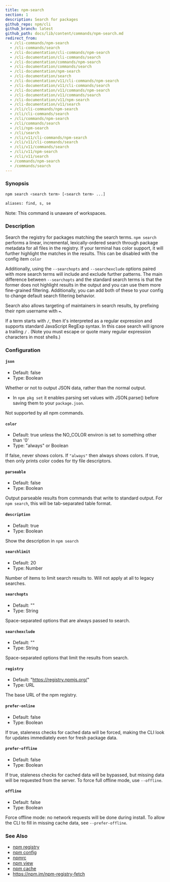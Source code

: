 ```yaml
---
title: npm-search
section: 1
description: Search for packages
github_repo: npm/cli
github_branch: latest
github_path: docs/lib/content/commands/npm-search.md
redirect_from:
  - /cli-commands/npm-search
  - /cli-commands/search
  - /cli-documentation/cli-commands/npm-search
  - /cli-documentation/cli-commands/search
  - /cli-documentation/commands/npm-search
  - /cli-documentation/commands/search
  - /cli-documentation/npm-search
  - /cli-documentation/search
  - /cli-documentation/v11/cli-commands/npm-search
  - /cli-documentation/v11/cli-commands/search
  - /cli-documentation/v11/commands/npm-search
  - /cli-documentation/v11/commands/search
  - /cli-documentation/v11/npm-search
  - /cli-documentation/v11/search
  - /cli/cli-commands/npm-search
  - /cli/cli-commands/search
  - /cli/commands/npm-search
  - /cli/commands/search
  - /cli/npm-search
  - /cli/search
  - /cli/v11/cli-commands/npm-search
  - /cli/v11/cli-commands/search
  - /cli/v11/commands/search
  - /cli/v11/npm-search
  - /cli/v11/search
  - /commands/npm-search
  - /commands/search
---
```


### Synopsis

```bash
npm search <search term> [<search term> ...]

aliases: find, s, se
```

Note: This command is unaware of workspaces.

### Description

Search the registry for packages matching the search terms. `npm search` performs a linear, incremental, lexically-ordered search through package metadata for all files in the registry. If your terminal has color support, it will further highlight the matches in the results. This can be disabled with the config item `color`

Additionally, using the `--searchopts` and `--searchexclude` options paired with more search terms will include and exclude further patterns. The main difference between `--searchopts` and the standard search terms is that the former does not highlight results in the output and you can use them more fine-grained filtering. Additionally, you can add both of these to your config to change default search filtering behavior.

Search also allows targeting of maintainers in search results, by prefixing their npm username with `=`.

If a term starts with `/`, then it's interpreted as a regular expression and supports standard JavaScript RegExp syntax. In this case search will ignore a trailing `/` . (Note you must escape or quote many regular expression characters in most shells.)

### Configuration

#### `json`

- Default: false
- Type: Boolean

Whether or not to output JSON data, rather than the normal output.

- In `npm pkg set` it enables parsing set values with JSON.parse() before saving them to your `package.json`.

Not supported by all npm commands.

#### `color`

- Default: true unless the NO_COLOR environ is set to something other than '0'
- Type: "always" or Boolean

If false, never shows colors. If `"always"` then always shows colors. If true, then only prints color codes for tty file descriptors.

#### `parseable`

- Default: false
- Type: Boolean

Output parseable results from commands that write to standard output. For `npm search`, this will be tab-separated table format.

#### `description`

- Default: true
- Type: Boolean

Show the description in `npm search`

#### `searchlimit`

- Default: 20
- Type: Number

Number of items to limit search results to. Will not apply at all to legacy searches.

#### `searchopts`

- Default: ""
- Type: String

Space-separated options that are always passed to search.

#### `searchexclude`

- Default: ""
- Type: String

Space-separated options that limit the results from search.

#### `registry`

- Default: "https://registry.npmjs.org/"
- Type: URL

The base URL of the npm registry.

#### `prefer-online`

- Default: false
- Type: Boolean

If true, staleness checks for cached data will be forced, making the CLI look for updates immediately even for fresh package data.

#### `prefer-offline`

- Default: false
- Type: Boolean

If true, staleness checks for cached data will be bypassed, but missing data will be requested from the server. To force full offline mode, use `--offline`.

#### `offline`

- Default: false
- Type: Boolean

Force offline mode: no network requests will be done during install. To allow the CLI to fill in missing cache data, see `--prefer-offline`.

### See Also

- [npm registry](/cli/v11/using-npm/registry)
- [npm config](/cli/v11/commands/npm-config)
- [npmrc](/cli/v11/configuring-npm/npmrc)
- [npm view](/cli/v11/commands/npm-view)
- [npm cache](/cli/v11/commands/npm-cache)
- https://npm.im/npm-registry-fetch
